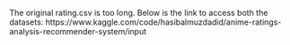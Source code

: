 The original rating.csv is too long.
Below is the link to access both the datasets:
 https://www.kaggle.com/code/hasibalmuzdadid/anime-ratings-analysis-recommender-system/input
